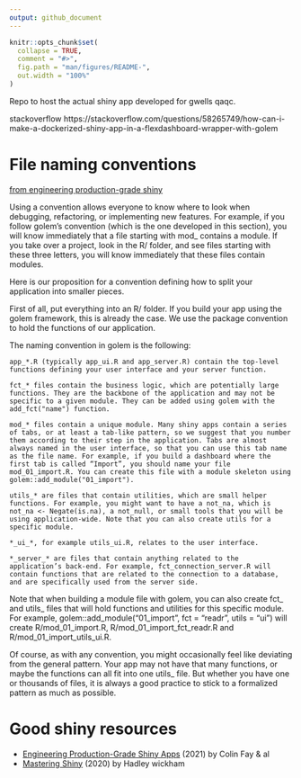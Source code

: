 ```yaml
---
output: github_document
---
```


<!-- README.md is generated from README.Rmd. Please edit that file -->

```r
knitr::opts_chunk$set(
  collapse = TRUE,
  comment = "#>",
  fig.path = "man/figures/README-",
  out.width = "100%"
)
```

Repo to host the actual shiny app developed for gwells qaqc.


 stackoverflow
 https://stackoverflow.com/questions/58265749/how-can-i-make-a-dockerized-shiny-app-in-a-flexdashboard-wrapper-with-golem


# File naming conventions   

[from engineering production-grade shiny](https://engineering-shiny.org/structuring-project.html#conventions-matter)



Using a convention allows everyone to know where to look when debugging, refactoring, or implementing new features. For example, if you follow golem’s convention (which is the one developed in this section), you will know immediately that a file starting with mod_ contains a module. If you take over a project, look in the R/ folder, and see files starting with these three letters, you will know immediately that these files contain modules.

Here is our proposition for a convention defining how to split your application into smaller pieces.

First of all, put everything into an R/ folder. If you build your app using the golem framework, this is already the case. We use the package convention to hold the functions of our application.

The naming convention in golem is the following:

    app_*.R (typically app_ui.R and app_server.R) contain the top-level functions defining your user interface and your server function.

    fct_* files contain the business logic, which are potentially large functions. They are the backbone of the application and may not be specific to a given module. They can be added using golem with the add_fct("name") function.

    mod_* files contain a unique module. Many shiny apps contain a series of tabs, or at least a tab-like pattern, so we suggest that you number them according to their step in the application. Tabs are almost always named in the user interface, so that you can use this tab name as the file name. For example, if you build a dashboard where the first tab is called “Import”, you should name your file mod_01_import.R. You can create this file with a module skeleton using golem::add_module("01_import").

    utils_* are files that contain utilities, which are small helper functions. For example, you might want to have a not_na, which is not_na <- Negate(is.na), a not_null, or small tools that you will be using application-wide. Note that you can also create utils for a specific module.

    *_ui_*, for example utils_ui.R, relates to the user interface.

    *_server_* are files that contain anything related to the application’s back-end. For example, fct_connection_server.R will contain functions that are related to the connection to a database, and are specifically used from the server side.

Note that when building a module file with golem, you can also create fct_ and utils_ files that will hold functions and utilities for this specific module. For example, golem::add_module("01_import", fct = "readr", utils = "ui") will create R/mod_01_import.R, R/mod_01_import_fct_readr.R and R/mod_01_import_utils_ui.R.

Of course, as with any convention, you might occasionally feel like deviating from the general pattern. Your app may not have that many functions, or maybe the functions can all fit into one utils_ file. But whether you have one or thousands of files, it is always a good practice to stick to a formalized pattern as much as possible.



# Good shiny resources      

* [Engineering Production-Grade Shiny Apps](https://engineering-shiny.org/) (2021) by Colin Fay & al
* [Mastering Shiny](https://mastering-shiny.org/) (2020) by Hadley wickham
